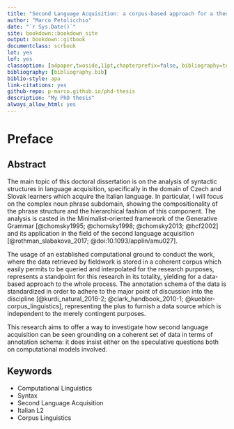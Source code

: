 ```yaml
--- 
title: "Second Language Acquisition: a corpus-based approach for a theoretical investigation"
author: "Marco Petolicchio"
date: "`r Sys.Date()`"
site: bookdown::bookdown_site
output: bookdown::gitbook
documentclass: scrbook
lot: yes
lof: yes
classoption: [a4paper,twoside,11pt,chapterprefix=false, bibliography=totocnumbered]
bibliography: [bibliography.bib]
biblio-style: apa
link-citations: yes
github-repo: p-marco.github.io/phd-thesis
description: "My PhD thesis"
always_allow_html: yes
---
```


# Preface {-}
## Abstract {-}


The main topic of this doctoral dissertation is on the analysis of syntactic structures in language acquisition,  specifically in the domain of Czech and Slovak learners which acquire the Italian language. In particular, I will focus on the complex noun phrase subdomain, showing the compositionality of the phrase structure and the hierarchical fashion of this component. 
The analysis is casted in the Minimalist-oriented framework of the Generative Grammar [@chomsky1995; @chomsky1998; @chomsky2013; @hcf2002] and its application in the field of the second language acquisition [@rothman_slabakova_2017;  @doi:10.1093/applin/amu027].

The usage of an established computational ground to conduct the work, where the data retrieved by fieldwork is stored in a coherent corpus which easily permits to be queried and interpolated for the research purposes, represents a standpoint for this research in its totality, yielding for a data-based approach to the whole process. 
The annotation schema of the data is standardized in order to adhere to the major point of discussion into the discipline [@kurdi_natural_2016-2; @clark_handbook_2010-1; @kuebler-corpus_linguistics], representing the plus to furnish a data source which is independent to the merely contingent purposes.

This research aims to offer a way to investigate how second language acquisition can be seen grounding on a coherent set of data in terms of annotation schema: it does insist either on the speculative questions both on computational models involved.





## Keywords {-}

* Computational Linguistics
* Syntax
* Second Language Acquisition
* Italian L2
* Corpus Linguistics
